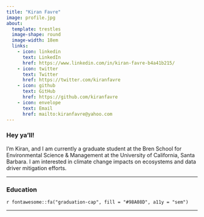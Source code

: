 ```yaml
---
title: "Kiran Favre"
image: profile.jpg
about: 
  template: trestles
  image-shape: round
  image-width: 18em
  links:
    - icon: linkedin
      text: LinkedIn
      href: https://www.linkedin.com/in/kiran-favre-b4a41b215/
    - icon: twitter
      text: Twitter
      href: https://twitter.com/kiranfavre
    - icon: github
      text: GitHub
      href: https://github.com/kiranfavre
    - icon: envelope
      text: Email
      href: mailto:kiranfavre@yahoo.com
---
```


### Hey ya'll!

I'm Kiran, and I am currently a graduate student at the Bren School for Environmental Science & Management at the University of California, Santa Barbara. I am interested in climate change impacts on ecosystems and data driver mitigation efforts.

---

### Education

<p class="custom-subtitle">`r fontawesome::fa("graduation-cap", fill = "#98A08D", a11y = "sem")`

--------------------------------------------------------------------------------------------------------

